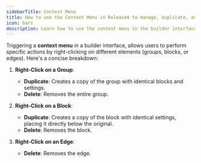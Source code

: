 ```yaml
---
sidebarTitle: Context Menu
title: How to use the Context Menu in Release0 to manage, duplicate, and delete chatbot blocks easily
icon: bars
description: Learn how to use the context menu in the builder interface to perform actions like duplicating or deleting elements.
---
```

Triggering a **context menu** in a builder interface, allows users to perform specific actions by right-clicking on different elements (groups, blocks, or edges). Here's a concise breakdown:

1. **Right-Click on a Group**:
   - **Duplicate**: Creates a copy of the group with identical blocks and settings.
   - **Delete**: Removes the entire group.

2. **Right-Click on a Block**:
   - **Duplicate**: Creates a copy of the block with identical settings, placing it directly below the original.
   - **Delete**: Removes the block.

3. **Right-Click on an Edge**:
   - **Delete**: Removes the edge.
